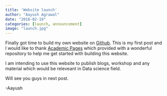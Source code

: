 ```yaml
---
title: 'Website launch'
author: "Aayush Agrawal"
date: "2018-02-19"
categories: [launch, announcement]
image: "launch.jpg"
---
```


Finally got time to build my own website on [Github](https://github.com/). This is my first post and I would like to thank [Academic Pages](https://github.com/academicpages/academicpages.github.io) which provided with a wonderful repository to help me get started with building this website.

I am intending to use this website to publish blogs, workshop and any material which would be releveant in Data science field.

Will see you guys in next post.

-Aayush